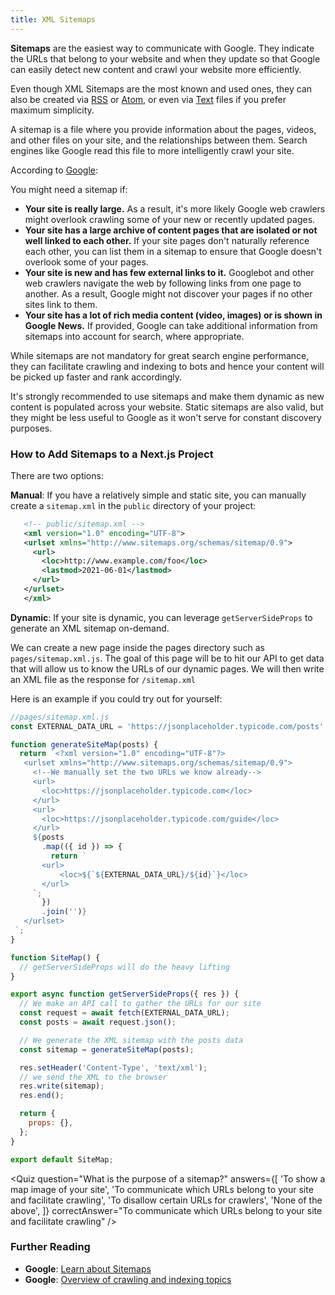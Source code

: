 ```yaml
---
title: XML Sitemaps
---
```


**Sitemaps** are the easiest way to communicate with Google. They indicate the URLs that belong to your website and when they update so that Google can easily detect new content and crawl your website more efficiently.

Even though XML Sitemaps are the most known and used ones, they can also be created via [RSS](https://developers.google.com/search/docs/advanced/sitemaps/build-sitemap) or [Atom](https://developers.google.com/search/docs/advanced/sitemaps/build-sitemap), or even via [Text](https://developers.google.com/search/docs/advanced/sitemaps/build-sitemap) files if you prefer maximum simplicity.

A sitemap is a file where you provide information about the pages, videos, and other files on your site, and the relationships between them. Search engines like Google read this file to more intelligently crawl your site.

According to [Google](https://developers.google.com/search/docs/advanced/sitemaps/overview):

You might need a sitemap if:

- **Your site is really large.** As a result, it's more likely Google web crawlers might overlook crawling some of your new or recently updated pages.
- **Your site has a large archive of content pages that are isolated or not well linked to each other.** If your site pages don't naturally reference each other, you can list them in a sitemap to ensure that Google doesn't overlook some of your pages.
- **Your site is new and has few external links to it.** Googlebot and other web crawlers navigate the web by following links from one page to another. As a result, Google might not discover your pages if no other sites link to them.
- **Your site has a lot of rich media content (video, images) or is shown in Google News.** If provided, Google can take additional information from sitemaps into account for search, where appropriate.

While sitemaps are not mandatory for great search engine performance, they can facilitate crawling and indexing to bots and hence your content will be picked up faster and rank accordingly.

It's strongly recommended to use sitemaps and make them dynamic as new content is populated across your website. Static sitemaps are also valid, but they might be less useful to Google as it won't serve for constant discovery purposes.

### How to Add Sitemaps to a Next.js Project

There are two options:

**Manual**: If you have a relatively simple and static site, you can manually create a `sitemap.xml` in the `public` directory of your project:

```xml
   <!-- public/sitemap.xml -->
   <xml version="1.0" encoding="UTF-8">
   <urlset xmlns="http://www.sitemaps.org/schemas/sitemap/0.9">
     <url>
       <loc>http://www.example.com/foo</loc>
       <lastmod>2021-06-01</lastmod>
     </url>
   </urlset>
   </xml>
```

**Dynamic**: If your site is dynamic, you can leverage `getServerSideProps` to generate an XML sitemap on-demand.

We can create a new page inside the pages directory such as `pages/sitemap.xml.js`. The goal of this page will be to hit our API to get data that will allow us to know the URLs of our dynamic pages. We will then write an XML file as the response for `/sitemap.xml`

Here is an example if you could try out for yourself:

```jsx
//pages/sitemap.xml.js
const EXTERNAL_DATA_URL = 'https://jsonplaceholder.typicode.com/posts';

function generateSiteMap(posts) {
  return `<?xml version="1.0" encoding="UTF-8"?>
   <urlset xmlns="http://www.sitemaps.org/schemas/sitemap/0.9">
     <!--We manually set the two URLs we know already-->
     <url>
       <loc>https://jsonplaceholder.typicode.com</loc>
     </url>
     <url>
       <loc>https://jsonplaceholder.typicode.com/guide</loc>
     </url>
     ${posts
       .map(({ id }) => {
         return `
       <url>
           <loc>${`${EXTERNAL_DATA_URL}/${id}`}</loc>
       </url>
     `;
       })
       .join('')}
   </urlset>
 `;
}

function SiteMap() {
  // getServerSideProps will do the heavy lifting
}

export async function getServerSideProps({ res }) {
  // We make an API call to gather the URLs for our site
  const request = await fetch(EXTERNAL_DATA_URL);
  const posts = await request.json();

  // We generate the XML sitemap with the posts data
  const sitemap = generateSiteMap(posts);

  res.setHeader('Content-Type', 'text/xml');
  // we send the XML to the browser
  res.write(sitemap);
  res.end();

  return {
    props: {},
  };
}

export default SiteMap;
```

<Quiz
  question="What is the purpose of a sitemap?"
  answers={[
    'To show a map image of your site',
    'To communicate which URLs belong to your site and facilitate crawling',
    'To disallow certain URLs for crawlers',
    'None of the above',
  ]}
  correctAnswer="To communicate which URLs belong to your site and facilitate crawling"
/>

### Further Reading

- **Google**: [Learn about Sitemaps](https://developers.google.com/search/docs/advanced/sitemaps/overview)
- **Google**: [Overview of crawling and indexing topics](https://developers.google.com/search/docs/advanced/crawling/overview)
